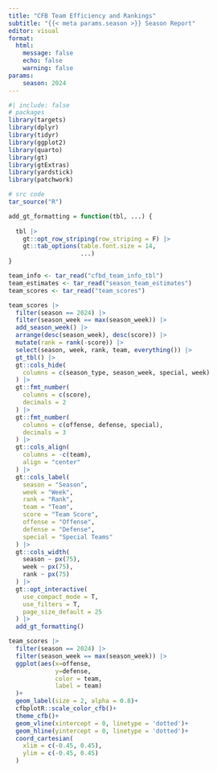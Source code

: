 ```yaml
---
title: "CFB Team Efficiency and Rankings"
subtitle: "{{< meta params.season >}} Season Report"
editor: visual
format:
  html: 
    message: false
    echo: false
    warning: false
params:
    season: 2024
---
```


```r
#| include: false
# packages
library(targets)
library(dplyr)
library(tidyr)
library(ggplot2)
library(quarto)
library(gt)
library(gtExtras)
library(yardstick)
library(patchwork)

# src code
tar_source("R")

add_gt_formatting = function(tbl, ...) {
  
  tbl |>
    gt::opt_row_striping(row_striping = F) |>
    gt::tab_options(table.font.size = 14,
                    ...)
}

```

```r

team_info <- tar_read("cfbd_team_info_tbl")
team_estimates <- tar_read("season_team_estimates")
team_scores <- tar_read("team_scores")

```

```r

team_scores |>
  filter(season == 2024) |>
  filter(season_week == max(season_week)) |>
  add_season_week() |>
  arrange(desc(season_week), desc(score)) |>
  mutate(rank = rank(-score)) |>
  select(season, week, rank, team, everything()) |>
  gt_tbl() |>
  gt::cols_hide(
    columns = c(season_type, season_week, special, week)
  ) |>
  gt::fmt_number(
    columns = c(score),
    decimals = 2
  ) |>
  gt::fmt_number(
    columns = c(offense, defense, special),
    decimals = 3
  ) |>
  gt::cols_align(
    columns = -c(team),
    align = "center"
  ) |>
  gt::cols_label(
    season = "Season",
    week = "Week",
    rank = "Rank",
    team = "Team",
    score = "Team Score",
    offense = "Offense",
    defense = "Defense",
    special = "Special Teams"
  ) |>
  gt::cols_width(
    season ~ px(75),
    week ~ px(75),
    rank ~ px(75)
  ) |>
  gt::opt_interactive(
    use_compact_mode = T,
    use_filters = T,
    page_size_default = 25
  ) |>
  add_gt_formatting()

```

```r

team_scores |>
  filter(season == 2024) |>
  filter(season_week == max(season_week)) |>
  ggplot(aes(x=offense,
             y=defense,
             color = team,
             label = team)
  )+
  geom_label(size = 2, alpha = 0.8)+
  cfbplotR::scale_color_cfb()+
  theme_cfb()+
  geom_vline(xintercept = 0, linetype = 'dotted')+
  geom_hline(yintercept = 0, linetype = 'dotted')+
  coord_cartesian(
    xlim = c(-0.45, 0.45),
    ylim = c(-0.45, 0.45)
  )

```

